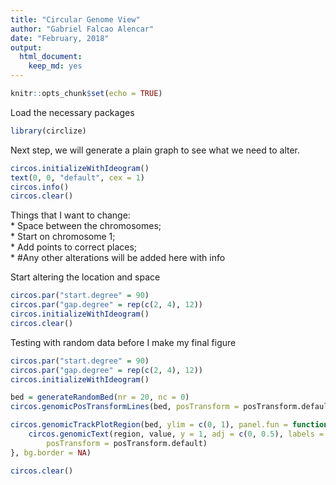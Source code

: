 ```yaml
---
title: "Circular Genome View"
author: "Gabriel Falcao Alencar"
date: "February, 2018"
output: 
  html_document: 
    keep_md: yes
---
```


```r
knitr::opts_chunk$set(echo = TRUE)
```

Load the necessary packages
```r
library(circlize)
```

Next step, we will generate a plain graph to see what we need to alter.

```r
circos.initializeWithIdeogram()
text(0, 0, "default", cex = 1)
circos.info()
circos.clear()
```

Things that I want to change:  
* Space between the chromosomes;  
* Start on chromosome 1;  
* Add points to correct places;  
* #Any other alterations will be added here with info  

Start altering the location and space

```r
circos.par("start.degree" = 90)
circos.par("gap.degree" = rep(c(2, 4), 12))
circos.initializeWithIdeogram()
circos.clear()
```

Testing with random data before I make my final figure

```r
circos.par("start.degree" = 90)
circos.par("gap.degree" = rep(c(2, 4), 12))
circos.initializeWithIdeogram()

bed = generateRandomBed(nr = 20, nc = 0)
circos.genomicPosTransformLines(bed, posTransform = posTransform.default, horizontalLine = "top", track.height = 0.1)

circos.genomicTrackPlotRegion(bed, ylim = c(0, 1), panel.fun = function(region, value, ...) {
    circos.genomicText(region, value, y = 1, adj = c(0, 0.5), labels = "gene", facing = "reverse.clockwise", niceFacing = TRUE,
        posTransform = posTransform.default)
}, bg.border = NA)

circos.clear()
```




